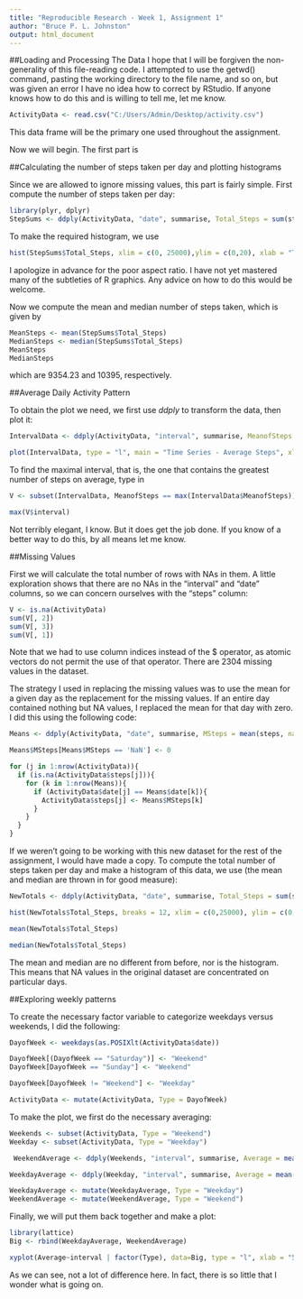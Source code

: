 ---
title: "Reproducible Research - Week 1, Assignment 1"
author: "Bruce P. L. Johnston"
output: html_document
---

##Loading and Processing The Data
I hope that I will be forgiven the non-generality of this file-reading code. I attempted to use the getwd() command, pasting the working directory to the file name, and so on, but was given an error I have no idea how to correct by RStudio. If anyone knows how to do this and is willing to tell me, let me know.

```{r, echo=TRUE}
ActivityData <- read.csv("C:/Users/Admin/Desktop/activity.csv")
```
This data frame will be the primary one used throughout the assignment.

Now we will begin. The first part is

##Calculating the number of steps taken per day and plotting histograms

Since we are allowed to ignore missing values, this part is fairly simple. First compute the number of steps taken per day:

```{r, echo = TRUE}
library(plyr, dplyr)
StepSums <- ddply(ActivityData, "date", summarise, Total_Steps = sum(steps, na.rm = TRUE))

```

To make the required histogram, we use
```{r}
hist(StepSums$Total_Steps, xlim = c(0, 25000),ylim = c(0,20), xlab = "Total Steps", main = "Histogram - Total # of Steps", breaks = 15, col = "green")
```

I apologize in advance for the poor aspect ratio. I have not yet mastered many of the subtleties of R graphics. Any advice on how to do this would be welcome. 

Now we compute the mean and median number of steps taken, which is given by
```{r, echo=TRUE}
MeanSteps <- mean(StepSums$Total_Steps)
MedianSteps <- median(StepSums$Total_Steps)
MeanSteps
MedianSteps

```

which are 9354.23 and 10395, respectively.

##Average Daily Activity Pattern

To obtain the plot we need, we first use *ddply* to transform the data, then plot it:

```{r, echo = TRUE}
IntervalData <- ddply(ActivityData, "interval", summarise, MeanofSteps = mean(steps, na.rm = TRUE))

plot(IntervalData, type = "l", main = "Time Series - Average Steps", xlab = "Five Minute Interval", ylab = "Mean # of Steps", asp = 3)
```

To find the maximal interval, that is, the one that contains the greatest number of steps on average, type in

```{r, echo = TRUE}
V <- subset(IntervalData, MeanofSteps == max(IntervalData$MeanofSteps))

max(V$interval)

```

Not terribly elegant, I know. But it does get the job done. If you know of a better way to do this, by all means let me know.

##Missing Values

First we will calculate the total number of rows with NAs in them. A little exploration shows that there are no NAs in the "interval" and "date" columns, so we can concern ourselves with the "steps" column:

```{r, echo = TRUE}
V <- is.na(ActivityData)
sum(V[, 2])
sum(V[, 3])
sum(V[, 1])
```
Note that we had to use column indices instead of the $ operator, as atomic vectors do not permit the use of that operator. There are 2304 missing values in the dataset. 

The strategy I used in replacing the missing values was to use the mean for a given day as the replacement for the missing values. If an entire day contained nothing but NA values, I replaced the mean for that day with zero. I did this using the following code:

```{r, echo=TRUE}
Means <- ddply(ActivityData, "date", summarise, MSteps = mean(steps, na.rm= TRUE))

Means$MSteps[Means$MSteps == 'NaN'] <- 0

for (j in 1:nrow(ActivityData)){
  if (is.na(ActivityData$steps[j])){
    for (k in 1:nrow(Means)){
      if (ActivityData$date[j] == Means$date[k]){
        ActivityData$steps[j] <- Means$MSteps[k]
      }
    }
  }
}

```

If we weren't going to be working with this new dataset for the rest of the assignment, I would have made a copy. To compute the total number of steps taken per day and make a histogram of this data, we use (the mean and median are thrown in for good measure):

```{r, echo = TRUE}
NewTotals <- ddply(ActivityData, "date", summarise, Total_Steps = sum(steps))

hist(NewTotals$Total_Steps, breaks = 12, xlim = c(0,25000), ylim = c(0,20), col = "green", xlab = "Total Steps", main = "Histogram - Total Steps per day")

mean(NewTotals$Total_Steps)

median(NewTotals$Total_Steps)

```

The mean and median are no different from before, nor is the histogram. This means that NA values in the original dataset are concentrated on particular days. 

##Exploring weekly patterns

To create the necessary factor variable to categorize weekdays versus weekends, I did the following:

```{r}
DayofWeek <- weekdays(as.POSIXlt(ActivityData$date))

DayofWeek[(DayofWeek == "Saturday")] <- "Weekend" 
DayofWeek[DayofWeek == "Sunday"] <- "Weekend"

DayofWeek[DayofWeek != "Weekend"] <- "Weekday"

ActivityData <- mutate(ActivityData, Type = DayofWeek)

```

To make the plot, we first do the necessary averaging:

```{r}
Weekends <- subset(ActivityData, Type = "Weekend")
Weekday <- subset(ActivityData, Type = "Weekday")

 WeekendAverage <- ddply(Weekends, "interval", summarise, Average = mean(steps))

WeekdayAverage <- ddply(Weekday, "interval", summarise, Average = mean(steps))

WeekdayAverage <- mutate(WeekdayAverage, Type = "Weekday")
WeekendAverage <- mutate(WeekendAverage, Type = "Weekend")

```

Finally, we will put them back together and make a plot:

```{r, echo = TRUE}
library(lattice)
Big <- rbind(WeekdayAverage, WeekendAverage)

xyplot(Average~interval | factor(Type), data=Big, type = "l", xlab = "5 Minute Interval", ylab = "Average #of Steps", main = "Weekday vs. Weekend Activity")

```

As we can see, not a lot of difference here. In fact, there is so little that I wonder what is going on.  
